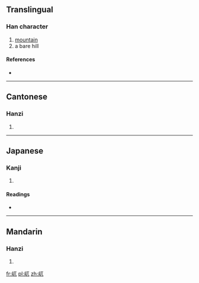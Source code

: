 ==Translingual==

===Han character===
{{Han char|rn=46|rad=山|as=03|sn=6|four=2171<sub>0</sub>|canj=山一山 (UMU)}}

# [[mountain]]
# a bare hill

====References====
* {{Han ref|kx=0307.220|dkj=07897|dj=0607.190|hdz=10761.040|uh=5C7C|ud=23676|bh=C9D6|bd=51670}}

----

==Cantonese==

===Hanzi===
{{yue-hanzi|jyut=[[ngat6]]|y=ngat6}}

# {{defn|lang=yue|sort=山03}}

----

==Japanese==

===Kanji===
{{ja-kanji|grade=|rs=山03}}

# {{defn|lang=ja|sort=山03}}

====Readings====
* {{ja-readings|on=[[ごつ]] (gotsu), [[ごち]] (gochi), [[ぐつ]] (gutsu), [[ぐち]] (guchi), [[こつ]] (kotsu)|kun=}}

----

==Mandarin==

===Hanzi===
{{cmn-hanzi|pin=[[wù]] ([[wu4]])|wg=wu<sup>4</sup>}}

# {{defn|lang=cmn|sort=山03}}

[[fr:屼]]
[[pl:屼]]
[[zh:屼]]